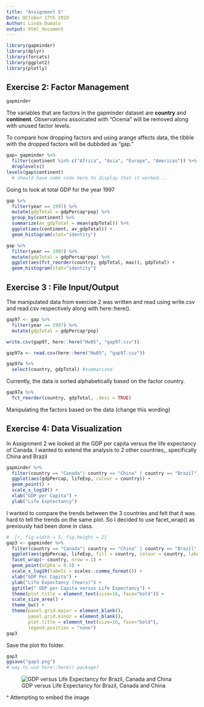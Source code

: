 ```yaml
---
title: "Assignment 5"
Date: OCtober 17th 2019
Author: Linda Dumalo 
output: html_document
---
```



```r
library(gapminder)
library(dplyr)
library(forcats)
library(ggplot2)
library(plotly) 
```

## **Exercise 2:** Factor Management 

```r
gapminder
```

The variables that are factors in the gapminder dataset are **country** and **continent**. Observations assoicated with "Ocenia" will be removed along with unused factor levels. 

To compare how dropping factors and using arange affects data, the tibble with the dropped factors will be dubbded as "gap."


```r
gap= gapminder %>% 
  filter(continent %in% c("Africa", "Asia", "Europe", "Americas")) %>% 
  droplevels()
levels(gap$continent)
  # should have some code here to display that it worked... 
```


Going to look at total GDP for the year 1997  

```r
gap %>%  
  filter(year == 1997) %>% 
  mutate(gdpTotal = gdpPercap*pop) %>%  
  group_by(continent) %>%
  summarize(av_gdpTotal = mean(gdpTotal)) %>% 
  ggplot(aes(continent, av_gdpTotal)) + 
  geom_histogram(stat="identity") 

```

```r
gap %>%  
  filter(year == 1997) %>% 
  mutate(gdpTotal = gdpPercap*pop) %>%  
  ggplot(aes(fct_reorder(country, gdpTotal, max)), gdpTotal) + 
  geom_histogram(stat="identity") 

```

## **Exercise 3 :** File Input/Output 

The manipulated data from exercise 2 was written and read using write.csv and read.csv respectively along with here::here(). 

```r
gap97 <- gap %>%  
  filter(year == 1997) %>% 
  mutate(gdpTotal = gdpPercap*pop) 
```


```r
write.csv(gap97, here::here("Hw05", "gap97.csv"))  
```

```r
gap97a <- read.csv(here::here("Hw05", "gap97.csv"))
```

```r
gap97a %>% 
  select(country, gdpTotal) #summarized 
```
Currently, the data is sorted alphabetically based on the factor country. 

```r
gap97a %>% 
  fct_reorder(country, gdpTotal, .desc = TRUE) 
```


Manipulating the factors based on the data (change this wording)

## **Exercise 4:** Data Visualization  

In Assignment 2 we looked at the GDP per capita versus the life expectancy of Canada. I wanted to extend the analysis to 2 other countries,, specifically China and Brazil 

```r
gapminder %>%
  filter(country == "Canada"| country == "China" | country == "Brazil") %>% # add other countries 
  ggplot(aes(gdpPercap, lifeExp, colour = country)) + 
  geom_point() + 
  scale_x_log10() + 
  xlab("GDP per Capita") + 
  ylab("Life Exptectancy") 
```

I wanted to compare the trends between the 3 countries and felt that it was hard to tell the trends on the same plot. So I decided to use facet_wrap() as previously had been done in class. 

```r
#  {r, fig.width = 5, fig.height = 2}
gap3 <- gapminder %>% 
  filter(country == "Canada"| country == "China" | country == "Brazil") %>% 
  ggplot(aes(gdpPercap, lifeExp, fill = country, colour = country, labels = year)) +
  facet_wrap(~ country, nrow = 1) + 
  geom_point(alpha = 0.5) +  
  scale_x_log10(labels = scales::comma_format()) + 
  xlab("GDP Per Capita") + 
  ylab("Life Expectancy (Years)") +
  ggtitle(" GDP per Capita versus Life Expectancy") + 
  theme(plot.title = element_text(size=16, face="bold")) +
  scale_size_area() +
  theme_bw() + 
  theme(panel.grid.major = element_blank(), 
        panel.grid.minor = element_blank(), 
        plot.title = element_text(size=16, face="bold"), 
        legend.position = "none")
gap3
```

Save the plot tto folder. 

```r
gap3
ggsave("gap3.png") 
# way to use here::here() package? 
```

![GDP versus Life Expectancy for Brazil, Canada and China](/here::here(gap3.png)) 

^ Attempting to embed the image 



